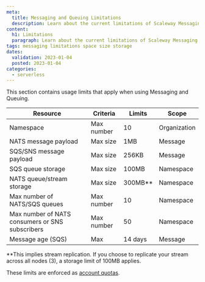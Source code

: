 ```yaml
---
meta:
  title: Messaging and Queuing Limitations
  description: Learn about the current limitations of Scaleway Messaging and Queuing
content:
  h1: Limitations
  paragraph: Learn about the current limitations of Scaleway Messaging and Queuing
tags: messaging limitations space size storage
dates:
  validation: 2023-01-04
  posted: 2023-01-04 
categories: 
  - serverless
---
```


This section contains usage limits that apply when using Messaging and Queuing.


| Resource                                       | Criteria   | Limits  | Scope        |
|------------------------------------------------|------------|---------|--------------|
| Namespace                                      | Max number | 10      | Organization |
| NATS message payload                           | Max size   | 1MB     | Message      |
| SQS/SNS message payload                        | Max size   | 256KB   | Message      |
| SQS queue storage                              | Max size   | 100MB   | Namespace    |
| NATS queue/stream storage                      | Max size   | 300MB** | Namespace    |
| Max number of NATS/SQS queues                  | Max number | 10      | Namespace    |
| Max number of NATS consumers or SNS subscribers | Max number | 50      | Namespace   |
| Message age (SQS)                              | Max        | 14 days | Message      |

**This implies stream replication. If you choose to replicate your stream across all nodes (3), a storage limit of 100MB applies.

These limits are enforced as [account quotas](/console/my-account/reference-content/organization-quotas/).